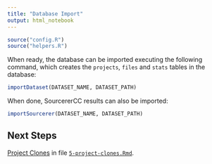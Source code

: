 ```yaml
---
title: "Database Import"
output: html_notebook
---
```


```r
source("config.R")
source("helpers.R")
```

When ready, the database can be imported executing the following command, which creates the `projects`, `files` and `stats` tables in the database:

```r
importDataset(DATASET_NAME, DATASET_PATH)
```

When done, SourcererCC results can also be imported:

```r
importSourcerer(DATASET_NAME, DATASET_PATH)
```

## Next Steps

[Project Clones](5-project-clones.nb.html) in file [`5-project-clones.Rmd`](5-project-clones.Rmd).

